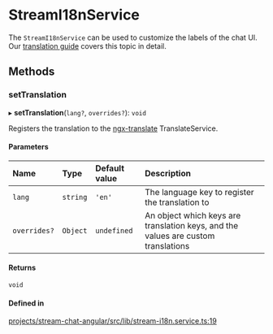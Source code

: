 # StreamI18nService

The `StreamI18nService` can be used to customize the labels of the chat UI. Our [translation guide](../concepts/translation.mdx) covers this topic in detail.

## Methods

### setTranslation

▸ **setTranslation**(`lang?`, `overrides?`): `void`

Registers the translation to the [ngx-translate](https://github.com/ngx-translate/core) TranslateService.

#### Parameters

| Name         | Type     | Default value | Description                                                                       |
| :----------- | :------- | :------------ | :-------------------------------------------------------------------------------- |
| `lang`       | `string` | `'en'`        | The language key to register the translation to                                   |
| `overrides?` | `Object` | `undefined`   | An object which keys are translation keys, and the values are custom translations |

#### Returns

`void`

#### Defined in

[projects/stream-chat-angular/src/lib/stream-i18n.service.ts:19](https://github.com/GetStream/stream-chat-angular/blob/150739c52b02ee3abdefefc5763069d28442052d/projects/stream-chat-angular/src/lib/stream-i18n.service.ts#L19)
